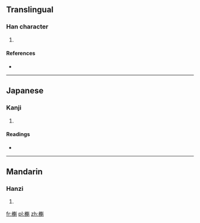 ==Translingual==

===Han character===
{{Han char|rn=75|rad=木|as=14|sn=18|four=4491<sub>0</sub>|canj=木竹戈十 (DHIJ)}}

# {{defn|Han|sort=木14}}

====References====
* {{Han ref|kx=0559.200|dkj=15764|hdz=21309.110|uh=6AC6|ud=27334|bh=EFE1|bd=61409}}

----

==Japanese==

===Kanji===
{{ja-kanji|grade=|rs=木14}}

# {{defn|Japanese|sort=木14}}

====Readings====
* {{ja-readings|on=[[かい]] (kai)|kun=}}

----

==Mandarin==

===Hanzi===
{{cmn-hanzi|pin=[[kuí]] ([[kui2]])|wg=k'uei<sup>2</sup>}}

# {{defn|Mandarin|sort=木14}}

[[fr:櫆]]
[[pl:櫆]]
[[zh:櫆]]